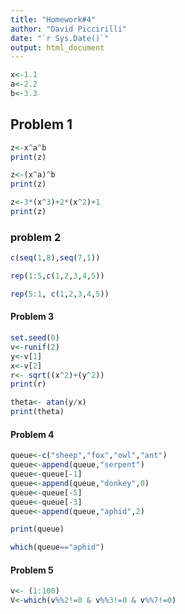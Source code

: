 ```yaml
---
title: "Homework#4"
author: "David Piccirilli"
date: "`r Sys.Date()`"
output: html_document
---
```



```r
x<-1.1
a<-2.2
b<-3.3
```
## Problem 1
```r
z<-x^a^b
print(z)

z<-(x^a)^b
print(z)

z<-3*(x^3)+2*(x^2)+1
print(z)

```
### problem 2
```r
c(seq(1,8),seq(7,1))

rep(1:5,c(1,2,3,4,5))

rep(5:1, c(1,2,3,4,5))

```
#### Problem 3
```r
set.seed(0)
v<-runif(2)
y<-v[1]
x<-v[2]
r<- sqrt((x^2)+(y^2))
print(r)

theta<- atan(y/x)
print(theta)

```
#### Problem 4

```r
queue<-c("sheep","fox","owl","ant")
queue<-append(queue,"serpent")
queue<-queue[-1]
queue<-append(queue,"donkey",0)
queue<-queue[-5]  
queue<-queue[-3] 
queue<-append(queue,"aphid",2)

print(queue)

which(queue=="aphid")

```
#### Problem 5
```r
v<- (1:100)
V<-which(v%%2!=0 & v%%3!=0 & v%%7!=0)
```
